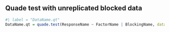 
## Quade test with unreplicated blocked data

```r
#| label = "DataName.qt"
DataName.qt = quade.test(ResponseName ~ FactorName | BlockingName, data=DataName)
```


